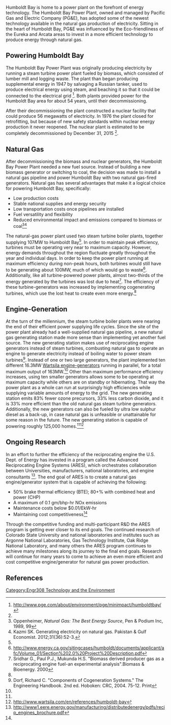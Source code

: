 Humboldt Bay is home to a power plant on the forefront of energy technology. The Humboldt Bay Power Plant, owned and managed by Pacific Gas and Electric Company (PG&E), has adopted some of the newest technology available in the natural gas production of electricity. Sitting in the heart of Humboldt Bay, PG&E was influenced by the Eco-friendliness of the Eureka and Arcata areas to invest in a more efficient technology to produce energy through natural gas.

==Powering Humboldt Bay==
The Humboldt Bay Power Plant was originally producing electricity by running a steam turbine power plant fueled by biomass, which consisted of lumber mill and logging waste. The plant than began producing supplemental energy in 1947 by salvaging a Russian tanker, used to produce electrical energy using steam, and beaching it so that it could be connected to the electrical grid <ref name="minimpact">http://www.pge.com/about/environment/pge/minimpact/humboldtbay/</ref>. Both plants provided power for the Humboldt Bay area for about 54 years, until their decommissioning.

After their decommissioning the plant constructed a nuclear facility that could produce 56 megawatts of electricity. In 1976 the plant closed for retrofitting, but because of new safety standards within nuclear energy production it never reopened. The nuclear plant is estimated to be completely decommissioned by December 31, 2015 <ref name="minimpact"></ref>.

==Natural Gas==
After decommissioning the biomass and nuclear generators, the Humboldt Bay Power Plant needed a new fuel source. Instead of building a new biomass generator or switching to coal, the decision was made to install a natural gas pipeline and power Humboldt Bay with two natural gas-fired generators. Natural gas has several advantages that make it a logical choice for powering Humboldt Bay, specifically:

*Low production costs
*Stable national supplies and energy security
*Low transportation costs once pipelines are installed
*Fuel versatility and flexibility
*Reduced environmental impact and emissions compared to biomass or coal<ref name="oppenheimer">Oppenheimer, ''Natural Gas: The Best Energy Source'', Pen & Podium Inc, 1989, 99</ref><ref name="article">Kazmi SK. Generating electricity on natural gas. Pakistan & Gulf Economist. 2012;31(36):52-3.</ref>

The natural-gas power plant used two steam turbine boiler plants, together supplying 107MW to Humboldt Bay<ref name="minimpact"></ref>. In order to maintain peak efficiency, turbines must be operating very near to maximum capacity. However, energy demands throughout the region fluctuate greatly throughout the year and individual days. In order to keep the power plant running at maximum efficiency during non-peak hours, both turbines would still have to be generating about 100MW, much of which would go to waste<ref name="descr">http://www.energy.ca.gov/sitingcases/humboldt/documents/applicant/afc/Volume_01/Section%202.0%20Project%20Description.pdf</ref>. Additionally, like all turbine-powered power plants, almost two-thirds of the energy generated by the turbines was lost due to heat<ref name="Sridhar,Paul,Mukunda">Sridhar G., Paul P.J., Mukunda H.S. "Biomass derived producer gas as a reciprocating engine fuel-an experimental analysis".Biomass & Bioenergy. 2000</ref>. The efficiency of these turbine-generators was increased by implementing cogenerating turbines, which use the lost heat to create even more energy.<ref name="oppenheimer"></ref>

==Engine-Generation==
At the turn of the millennium, the steam turbine boiler plants were nearing the end of their efficient power supplying life cycles. Since the site of the power plant already had a well-supplied natural gas pipeline, a new natural gas generating station made more sense than implementing yet another fuel source. The new generating station makes use of reciprocating engine generators instead of steam turbines, combusting natural gas to operate an engine to generate electricity instead of boiling water to power steam turbines<ref name="Dorf">Dorf, Richard C. "Components of Cogeneration Systems." The Engineering Handbook. 2nd ed. Hoboken: CRC, 2004. 75-12. Print</ref>. Instead of one or two large generators, the plant implemented ten different 16.3MW [http://www.wartsila.com/en/engines/DF-engines/wartsila50DF Wartsila engine-generators] running in parallel, for a total maximum output of 163MW.<ref name="descr"></ref> Other than maximum performance efficiency increases, using ten smaller generators allows some to be operating at maximum capacity while others are on standby or hibernating. That way the power plant as a whole can run at surprisingly high efficiencies while supplying variable amounts of energy to the grid. The new generating station emits 83% fewer ozone precursors, 33% less carbon dioxide, and it is 33% more efficient than the old natural gas steam turbine generators. Additionally, the new generators can also be fueled by ultra low sulphur diesel as a back-up, in case natural gas is unfeasible or unattainable for some reason in the future. The new generating station is capable of powering roughly 125,000 homes.<ref name="minimpact"></ref><ref name="wartsila">http://www.wartsila.com/en/references/humboldt-bay</ref>

==Ongoing Research==

In an effort to further the efficiency of the reciprocating engine the U.S. Dept. of Energy has invested in a program called the Advanced Reciprocating Engine Systems (ARES), which orchestrates collaboration between Universities, manufacturers, national laboratories, and engine consultants <ref name="eere">http://www1.eere.energy.gov/manufacturing/distributedenergy/pdfs/recip_engines_brochure.pdf</ref>. The end goal of ARES is to create a natural gas engine/generator system that is capable of achieving the following:

*50% brake thermal efficiency (BTE); 80+% with combined heat and power (CHP)
*A maximum of 0.1 gm/bhp-hr NOx emissions
*Maintenance costs below $0.01/EkW-hr
*Maintaining cost competitiveness<ref name="eere"></ref>

Through the competitive funding and multi-participant R&D the ARES program is getting ever closer to its end goals. The continued research of Colorado State University and national laboratories and institutes such as Argonne National Laboratories, Gas Technology Institute, Oak Ridge National Laboratory, and many others the ARES program continues to achieve many milestones along its journey to the final end goals. Research will continue for many years to come to achieve an even more efficient and cost competitive engine/generator for natural gas power production.

==References==

<references/>
[[Category:Engr308 Technology and the Environment]]